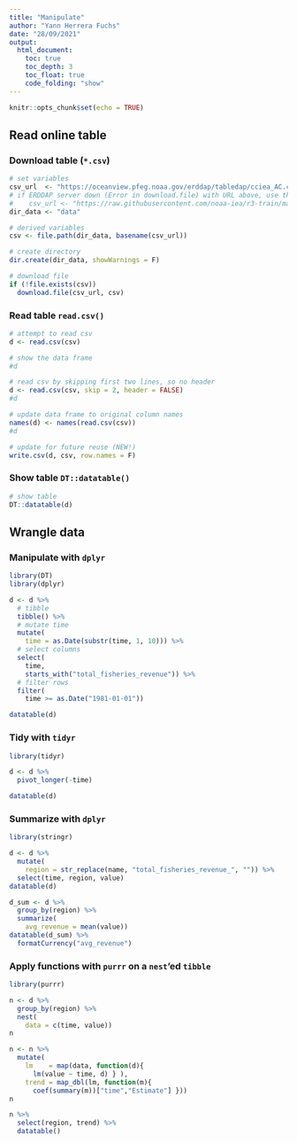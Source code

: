 ```yaml
---
title: "Manipulate"
author: "Yann Herrera Fuchs"
date: "28/09/2021"
output:
  html_document:
    toc: true
    toc_depth: 3
    toc_float: true
    code_folding: "show"
---
```


```r
knitr::opts_chunk$set(echo = TRUE)
```

## Read online table

### Download table (`*.csv`)
```r
# set variables
csv_url  <- "https://oceanview.pfeg.noaa.gov/erddap/tabledap/cciea_AC.csv"
# if ERDDAP server down (Error in download.file) with URL above, use this:
#    csv_url <- "https://raw.githubusercontent.com/noaa-iea/r3-train/master/data/cciea_AC.csv"
dir_data <- "data"

# derived variables
csv <- file.path(dir_data, basename(csv_url))

# create directory
dir.create(dir_data, showWarnings = F)

# download file
if (!file.exists(csv))
  download.file(csv_url, csv)
```

### Read table `read.csv()`

```r
# attempt to read csv
d <- read.csv(csv)

# show the data frame
#d
```
```r
# read csv by skipping first two lines, so no header
d <- read.csv(csv, skip = 2, header = FALSE)
#d

# update data frame to original column names
names(d) <- names(read.csv(csv))
#d

# update for future reuse (NEW!)
write.csv(d, csv, row.names = F)
```

### Show table `DT::datatable()`
```r
# show table
DT::datatable(d)
```

## Wrangle data

### Manipulate with `dplyr`

```r
library(DT)
library(dplyr)

d <- d %>% 
  # tibble
  tibble() %>% 
  # mutate time
  mutate(
    time = as.Date(substr(time, 1, 10))) %>% 
  # select columns
  select(
    time, 
    starts_with("total_fisheries_revenue")) %>% 
  # filter rows
  filter(
    time >= as.Date("1981-01-01"))

datatable(d)
```
### Tidy with `tidyr`

```r
library(tidyr)

d <- d %>% 
  pivot_longer(-time)

datatable(d)
```
### Summarize with `dplyr`
```r
library(stringr)

d <- d %>% 
  mutate(
    region = str_replace(name, "total_fisheries_revenue_", "")) %>% 
  select(time, region, value)
datatable(d)

d_sum <- d %>% 
  group_by(region) %>% 
  summarize(
    avg_revenue = mean(value))
datatable(d_sum) %>% 
  formatCurrency("avg_revenue")
```
### Apply functions with `purrr` on a `nest`'ed `tibble`

```r
library(purrr)

n <- d %>% 
  group_by(region) %>% 
  nest(
    data = c(time, value))
n

n <- n %>% 
  mutate(
    lm    = map(data, function(d){
      lm(value ~ time, d) } ),
    trend = map_dbl(lm, function(m){
      coef(summary(m))["time","Estimate"] }))
n

n %>% 
  select(region, trend) %>% 
  datatable()
```

